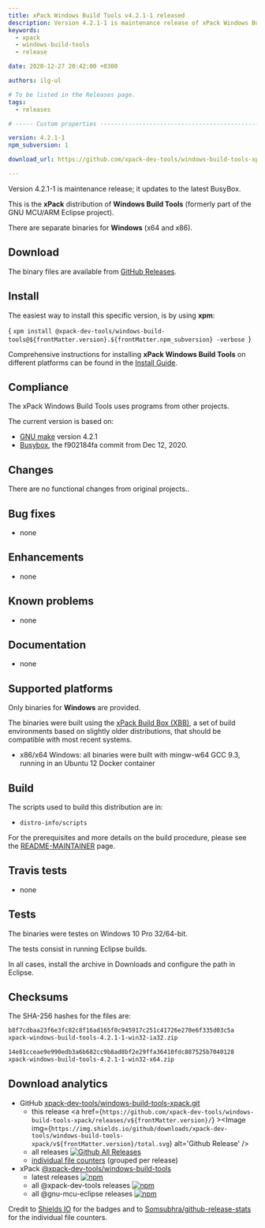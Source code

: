 ```yaml
---
title: xPack Windows Build Tools v4.2.1-1 released
description: Version 4.2.1-1 is maintenance release of xPack Windows Build Tools.
keywords:
  - xpack
  - windows-build-tools
  - release

date: 2020-12-27 20:42:00 +0300

authors: ilg-ul

# To be listed in the Releases page.
tags:
  - releases

# ----- Custom properties -----------------------------------------------------

version: 4.2.1-1
npm_subversion: 1

download_url: https://github.com/xpack-dev-tools/windows-build-tools-xpack/releases/tag/v4.2.1-1/

---
```


<head><title>{frontMatter.title}</title></head>
<head><meta property="og:title" content={frontMatter.title} /></head>

Version 4.2.1-1 is maintenance release; it updates to the latest BusyBox.

<!-- truncate -->


This is the **xPack** distribution of **Windows Build Tools** (formerly part
of the GNU MCU/ARM Eclipse project).

There are separate binaries for **Windows** (x64 and x86).

## Download

The binary files are available from <a href={frontMatter.download_url}>GitHub Releases</a>.

## Install

The easiest way to install this specific version, is by using **xpm**:

<CodeBlock language="console"> {
`xpm install @xpack-dev-tools/windows-build-tools@${frontMatter.version}.${frontMatter.npm_subversion} -verbose
`} </CodeBlock>

Comprehensive instructions for installing **xPack Windows Build Tools** on different platforms
can be found in the [Install Guide](/docs/install/).

## Compliance

The xPack Windows Build Tools uses programs from other projects.

The current version is based on:

- [GNU make](https://ftpmirror.gnu.org/make/) version 4.2.1
- [Busybox](https://github.com/rmyorston/busybox-w32), the f902184fa commit from Dec 12, 2020.

## Changes

There are no functional changes from original projects..

## Bug fixes

- none

## Enhancements

- none

## Known problems

- none

## Documentation

- none

## Supported platforms

Only binaries for **Windows** are provided.

The binaries were built using the
[xPack Build Box (XBB)](https://github.com/xpack/xpack-build-box), a set
of build environments based on slightly older distributions, that should be
compatible with most recent systems.

- x86/x64 Windows: all binaries were built with mingw-w64 GCC 9.3, running in an
  Ubuntu 12 Docker container

## Build

The scripts used to build this distribution are in:

- `distro-info/scripts`

For the prerequisites and more details on the build procedure, please see the
[README-MAINTAINER](https://github.com/xpack-dev-tools/windows-build-tools-xpack/blob/xpack/README-MAINTAINER.md) page.

## Travis tests

- none

## Tests

The binaries were testes on Windows 10 Pro 32/64-bit.

The tests consist in running Eclipse builds.

In all cases, install the archive in Downloads and configure the path
in Eclipse.

## Checksums

The SHA-256 hashes for the files are:

```txt
b8f7cdbaa23f6e3fc82c8f16ad165f0c945917c251c41726e270e6f335d03c5a
xpack-windows-build-tools-4.2.1-1-win32-ia32.zip

14e81cceae9e990edb3a6b682cc9b8ad8bf2e29ffa36410fdc887525b7040128
xpack-windows-build-tools-4.2.1-1-win32-x64.zip
```

## Download analytics

- GitHub [xpack-dev-tools/windows-build-tools-xpack.git](https://github.com/xpack-dev-tools/windows-build-tools-xpack/)
  - this release <a href={`https://github.com/xpack-dev-tools/windows-build-tools-xpack/releases/v${frontMatter.version}/`} ><Image img={`https://img.shields.io/github/downloads/xpack-dev-tools/windows-build-tools-xpack/v${frontMatter.version}/total.svg`} alt='Github Release' /></a>
  - all releases [![Github All Releases](https://img.shields.io/github/downloads/xpack-dev-tools/windows-build-tools-xpack/total.svg)](https://github.com/xpack-dev-tools/windows-build-tools-xpack/releases/)
  - [individual file counters](https://somsubhra.github.io/github-release-stats/?username=xpack-dev-tools&repository=windows-build-tools-xpack) (grouped per release)
- xPack [@xpack-dev-tools/windows-build-tools](https://github.com/xpack-dev-tools/windows-build-tools-xpack/)
  - latest releases [![npm](https://img.shields.io/npm/dw/@xpack-dev-tools/windows-build-tools.svg)](https://www.npmjs.com/package/@xpack-dev-tools/windows-build-tools/)
  - all @xpack-dev-tools releases [![npm](https://img.shields.io/npm/dt/@xpack-dev-tools/windows-build-tools.svg)](https://www.npmjs.com/package/@xpack-dev-tools/windows-build-tools/)
  - all @gnu-mcu-eclipse releases [![npm](https://img.shields.io/npm/dt/@gnu-mcu-eclipse/windows-build-tools.svg)](https://www.npmjs.com/package/@gnu-mcu-eclipse/windows-build-tools/)

Credit to [Shields IO](https://shields.io) for the badges and to
[Somsubhra/github-release-stats](https://github.com/Somsubhra/github-release-stats)
for the individual file counters.
